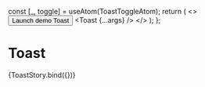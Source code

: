 
<Meta title="Components/Toast" component={Toast} />

  const [_, toggle] = useAtom(ToastToggleAtom);
  return (
    <>
      <Button variant="primary" onClick={toggle}>
        Launch demo Toast
      </Button>
      <Toast {...args} />
    </>
  );
};

# Toast

<Canvas>
  <Story name="default">{ToastStory.bind({})}</Story>
</Canvas>
